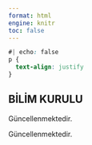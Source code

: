 ---
format: html
engine: knitr
toc: false
---

```{css}
#| echo: false
p {
  text-align: justify
}
```

## **BİLİM KURULU**

::: {.grid}

::: {.g-col-6}

Güncellenmektedir.

:::

::: {.g-col-6}

Güncellenmektedir.

:::

:::


